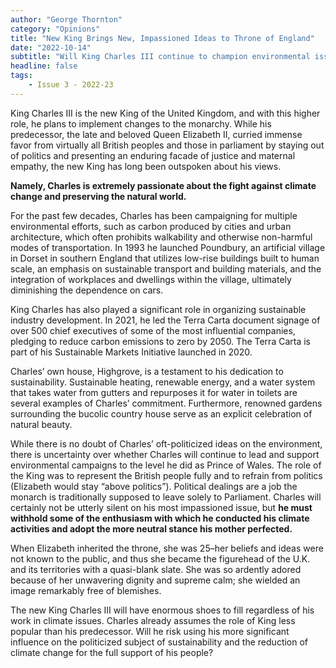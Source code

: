```yaml
---
author: "George Thornton"
category: "Opinions"
title: "New King Brings New, Impassioned Ideas to Throne of England"
date: "2022-10-14"
subtitle: "Will King Charles III continue to champion environmental issues as he did as Prince of Wales?"
headline: false
tags:
    - Issue 3 - 2022-23
---
```


King Charles III is the new King of the United Kingdom, and with this higher role, he plans to implement changes to the monarchy. While his predecessor, the late and beloved Queen Elizabeth II, curried immense favor from virtually all British peoples and those in parliament by staying out of politics and presenting an enduring facade of justice and maternal empathy, the new King has long been outspoken about his views.

**Namely, Charles is extremely passionate about the fight against climate change and preserving the natural world.**

For the past few decades, Charles has been campaigning for multiple environmental efforts, such as carbon produced by cities and urban architecture, which often prohibits walkability and otherwise non-harmful modes of transportation. In 1993 he launched Poundbury, an artificial village in Dorset in southern England that utilizes low-rise buildings built to human scale, an emphasis on sustainable transport and building materials, and the integration of workplaces and dwellings within the village, ultimately diminishing the dependence on cars.

King Charles has also played a significant role in organizing sustainable industry development. In 2021, he led the Terra Carta document signage of over 500 chief executives of some of the most influential companies, pledging to reduce carbon emissions to zero by 2050. The Terra Carta is part of his Sustainable Markets Initiative launched in 2020.

Charles’ own house, Highgrove, is a testament to his dedication to sustainability. Sustainable heating, renewable energy, and a water system that takes water from gutters and repurposes it for water in toilets are several examples of Charles’ commitment. Furthermore, renowned gardens surrounding the bucolic country house serve as an explicit celebration of natural beauty.

While there is no doubt of Charles’ oft-politicized ideas on the environment, there is uncertainty over whether Charles will continue to lead and support environmental campaigns to the level he did as Prince of Wales. The role of the King was to represent the British people fully and to refrain from politics (Elizabeth would stay “above politics”). Political dealings are a job the monarch is traditionally supposed to leave solely to Parliament. Charles will certainly not be utterly silent on his most impassioned issue, but **he must withhold some of the enthusiasm with which he conducted his climate activities and adopt the more neutral stance his mother perfected.**

When Elizabeth inherited the throne, she was 25–her beliefs and ideas were not known to the public, and thus she became the figurehead of the U.K. and its territories with a quasi-blank slate. She was so ardently adored because of her unwavering dignity and supreme calm; she wielded an image remarkably free of blemishes.

The new King Charles III will have enormous shoes to fill regardless of his work in climate issues. Charles already assumes the role of King less popular than his predecessor. Will he risk using his more significant influence on the politicized subject of sustainability and the reduction of climate change for the full support of his people?